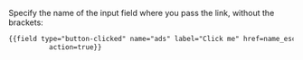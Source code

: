 <Cut title="How do I pass the value of the input variable to the “Button with click validation”?">

Specify the name of the input field where you pass the link, without the brackets:

```html
{{field type="button-clicked" name="ads" label="Click me" href=name_escape
          action=true}}
```

</Cut>